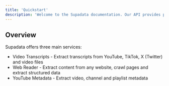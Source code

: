 ```yaml
---
title: 'Quickstart'
description: 'Welcome to the Supadata documentation. Our API provides powerful tools for extracting web content.'
---
```


## Overview

Supadata offers three main services:

- Video Transcripts - Extract transcripts from YouTube, TikTok, X (Twitter) and video files
- Web Reader - Extract content from any website, crawl pages and extract structured data
- YouTube Metadata - Extract video, channel and playlist metadata